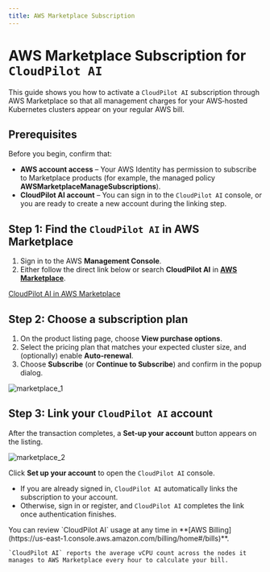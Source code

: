 ```yaml
---
title: AWS Marketplace Subscription
---
```



# AWS Marketplace Subscription for `CloudPilot AI`

This guide shows you how to activate a `CloudPilot AI` subscription through AWS Marketplace so that all management charges for your AWS‑hosted Kubernetes clusters appear on your regular AWS bill.

## Prerequisites

Before you begin, confirm that:

- **AWS account access** – Your AWS Identity has permission to subscribe to Marketplace products (for example, the managed policy **AWSMarketplaceManageSubscriptions**).
- **CloudPilot AI account** – You can sign in to the `CloudPilot AI` console, or you are ready to create a new account during the linking step.

## Step 1: Find the `CloudPilot AI` in AWS Marketplace

1. Sign in to the AWS **Management Console**.
2. Either follow the direct link below or search **CloudPilot AI** in **[AWS Marketplace](https://aws.amazon.com/marketplace)**.

[CloudPilot AI in AWS Marketplace](https://aws.amazon.com/marketplace/pp/prodview-njy5lk7ivnckm)

## Step 2: Choose a subscription plan

1. On the product listing page, choose **View purchase options**.
2. Select the pricing plan that matches your expected cluster size, and (optionally) enable **Auto‑renewal**.
3. Choose **Subscribe** (or **Continue to Subscribe**) and confirm in the popup dialog.

![marketplace_1](./img/marketplace_1.png)

## Step 3: Link your `CloudPilot AI` account

After the transaction completes, a **Set-up your account** button appears on the listing.

![marketplace_2](./img/marketplace_2.png)

Click **Set up your account** to open the `CloudPilot AI` console.

- If you are already signed in, `CloudPilot AI` automatically links the subscription to your account.
- Otherwise, sign in or register, and `CloudPilot AI` completes the link once authentication finishes.

<Callout type="info">
    You can review `CloudPilot AI` usage at any time in **[AWS Billing](https://us-east-1.console.aws.amazon.com/billing/home#/bills)**.

    `CloudPilot AI` reports the average vCPU count across the nodes it manages to AWS Marketplace every hour to calculate your bill.
</Callout>
